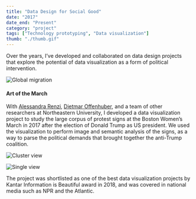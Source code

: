 ```yaml
---
title: "Data Design for Social Good"
date: "2017"
date_end: "Present"
category: "project"
tags: ["Technology prototyping", "Data visualization"]
thumb: "./thumb.gif"
---
```

Over the years, I’ve developed and collaborated on data design projects that explore the potential of data visualization as a form of political intervention. 

![Global migration](un-migration.png "As part of the data design curriculum at Northeastern, I developed a project visualizing global migration dynamics since the 1990s, highlighting the role that climate change and climate change-induced conflicts increasingly play in inducing migration.")

<h4>Art of the March</h4>

With [Alessandra Renzi](https://www.concordia.ca/artsci/coms/faculty.html?fpid=alessandra-renzi), [Dietmar Offenhuber](https://camd.northeastern.edu/faculty/dietmar-offenhuber/), and a team of other researchers at Northeastern University, I developed a data visualization project to study the large corpus of protest signs at the Boston Women’s March in 2017 after the election of Donald Trump as US president. We used the visualization to perform image and semantic analysis of the signs, as a way to parse the political demands that brought together the anti-Trump coalition.

![Cluster view](1.cluster.jpeg "Protest signs were annotated, machine-processed, and turned into embeddings, allowing researchers to classify them in terms of graphic, thematic, and semantic similarity.")

![Single view](2.single.jpeg "Single signs")

The project was shortlisted as one of the best data visualization projects by Kantar Information is Beautiful award in 2018, and was covered in national media such as NPR and the Atlantic.